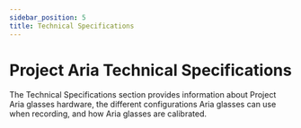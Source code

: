 ```yaml
---
sidebar_position: 5
title: Technical Specifications
---
```


# Project Aria Technical Specifications

The Technical Specifications section provides information about Project Aria glasses hardware, the different configurations Aria glasses can use when recording, and how Aria glasses are calibrated.
